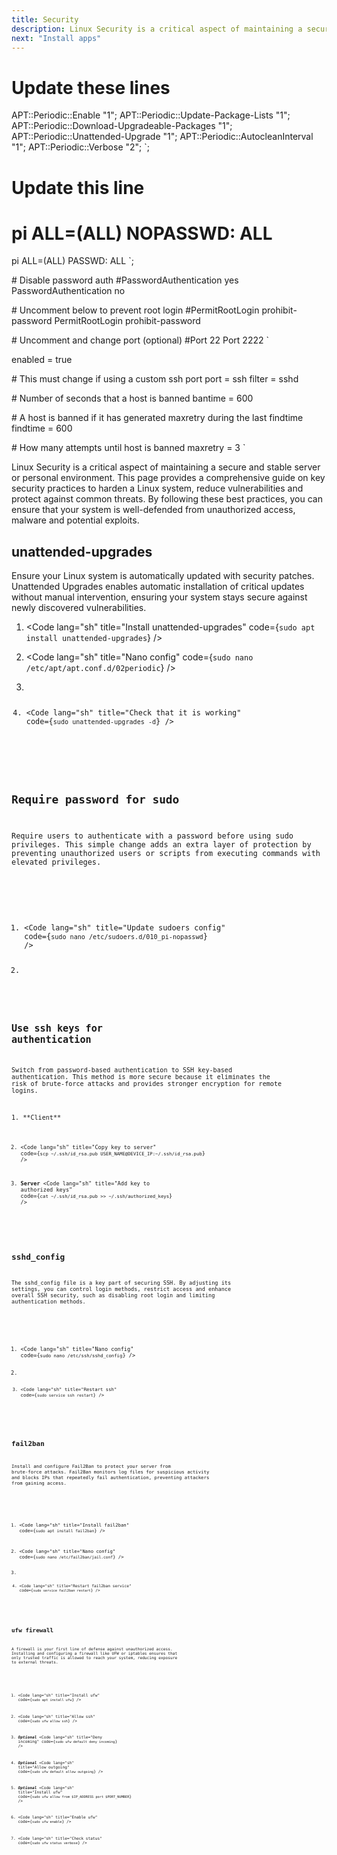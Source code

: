 ```yaml
---
title: Security
description: Linux Security is a critical aspect of maintaining a secure and stable server or personal environment. This page provides a comprehensive guide on key security practices to harden a Linux system, reduce vulnerabilities and protect against common threats. By following these best practices, you can ensure that your system is well-defended from unauthorized access, malware and potential exploits.
next: "Install apps"
---
```



# Update these lines
APT::Periodic::Enable "1";
APT::Periodic::Update-Package-Lists "1";
APT::Periodic::Download-Upgradeable-Packages "1";
APT::Periodic::Unattended-Upgrade "1";
APT::Periodic::AutocleanInterval "1";
APT::Periodic::Verbose "2";
`;

# Update this line
# pi ALL=(ALL) NOPASSWD: ALL
pi ALL=(ALL) PASSWD: ALL
`;

\# Disable password auth
#PasswordAuthentication yes
PasswordAuthentication no

\# Uncomment below to prevent root login
#PermitRootLogin prohibit-password
PermitRootLogin prohibit-password

\# Uncomment and change port (optional)
#Port 22
Port 2222
`

enabled = true

\# This must change if using a custom ssh port
port = ssh
filter = sshd

\# Number of seconds that a host is banned
bantime = 600

\# A host is banned if it has generated maxretry during the last findtime
findtime = 600

\# How many attempts until host is banned
maxretry = 3
`

Linux Security is a critical aspect of maintaining a secure and stable server or personal environment. This page provides a comprehensive guide on key security practices to harden a Linux system, reduce vulnerabilities and protect against common threats. By following these best practices, you can ensure that your system is well-defended from unauthorized access, malware and potential exploits.

## unattended-upgrades

Ensure your Linux system is automatically updated with security patches. Unattended Upgrades enables automatic installation of critical updates without manual intervention, ensuring your system stays secure against newly discovered vulnerabilities.

<Steps>

1. <Code lang="sh" title="Install unattended-upgrades" code={`sudo apt install unattended-upgrades`} />

2. <Code lang="sh" title="Nano config" code={`sudo nano /etc/apt/apt.conf.d/02periodic`} />

3. <Code lang="sh" frame="terminal" title="/etc/apt/apt.conf.d/02periodic" preserveIndent code={unattendedUpgradesConfig} />

4. <Code lang="sh" title="Check that it is working" code={`sudo unattended-upgrades -d`} />

</Steps>

## Require password for sudo

Require users to authenticate with a password before using sudo privileges. This simple change adds an extra layer of protection by preventing unauthorized users or scripts from executing commands with elevated privileges.

<Steps>

1. <Code lang="sh" title="Update sudoers config" code={`sudo nano /etc/sudoers.d/010_pi-nopasswd`} />

2. <Code lang="sh" frame="terminal" title="/etc/sudoers.d/010_pi-nopasswd" preserveIndent code={sudoersConfig} />

</Steps>

## Use ssh keys for authentication

Switch from password-based authentication to SSH key-based authentication. This method is more secure because it eliminates the risk of brute-force attacks and provides stronger encryption for remote logins.

<Steps>
1. **Client** <Code lang="sh" title="Create key" code={`ssh-keygen -t rsa`} />

2. <Code lang="sh" title="Copy key to server" code={`scp ~/.ssh/id_rsa.pub USER_NAME@DEVICE_IP:~/.ssh/id_rsa.pub`} />

3. **Server** <Code lang="sh" title="Add key to authorized keys" code={`cat ~/.ssh/id_rsa.pub >> ~/.ssh/authorized_keys`} />

</Steps>

## sshd_config

The sshd_config file is a key part of securing SSH. By adjusting its settings, you can control login methods, restrict access and enhance overall SSH security, such as disabling root login and limiting authentication methods.

<Steps>

1. <Code lang="sh" title="Nano config" code={`sudo nano /etc/ssh/sshd_config`} />

2. <Code lang="sh" title="Update sshd_config" frame="terminal" preserveIndent code={sshdConfig} />

3. <Code lang="sh" title="Restart ssh" code={`sudo service ssh restart`} />

</Steps>

## fail2ban

Install and configure Fail2Ban to protect your server from brute-force attacks. Fail2Ban monitors log files for suspicious activity and blocks IPs that repeatedly fail authentication, preventing attackers from gaining access.

<Steps>

1. <Code lang="sh" title="Install fail2ban" code={`sudo apt install fail2ban`} />

2. <Code lang="sh" title="Nano config" code={`sudo nano /etc/fail2ban/jail.conf`} />

3. <Code lang="sh" title="Optional changes" frame="terminal" preserveIndent code={fail2banConfig} />

4. <Code lang="sh" title="Restart fail2ban service" code={`sudo service fail2ban restart`} />

</Steps>

## ufw firewall

A firewall is your first line of defense against unauthorized access. Installing and configuring a firewall like UFW or iptables ensures that only trusted traffic is allowed to reach your system, reducing exposure to external threats.

<Steps>

1. <Code lang="sh" title="Install ufw" code={`sudo apt install ufw`} />

2. <Code lang="sh" title="Allow ssh" code={`sudo ufw allow ssh`} />

3. **_Optional_** <Code lang="sh" title="Deny incoming" code={`sudo ufw default deny incoming`} />

4. **_Optional_** <Code lang="sh" title="Allow outgoing" code={`sudo ufw default allow outgoing`} />

5. **_Optional_** <Code lang="sh" title="Install ufw" code={`sudo ufw allow from $IP_ADDRESS port $PORT_NUMBER`} />

6. <Code lang="sh" title="Enable ufw" code={`sudo ufw enable`} />

7. <Code lang="sh" title="Check status" code={`sudo ufw status verbose`} />

</Steps>
